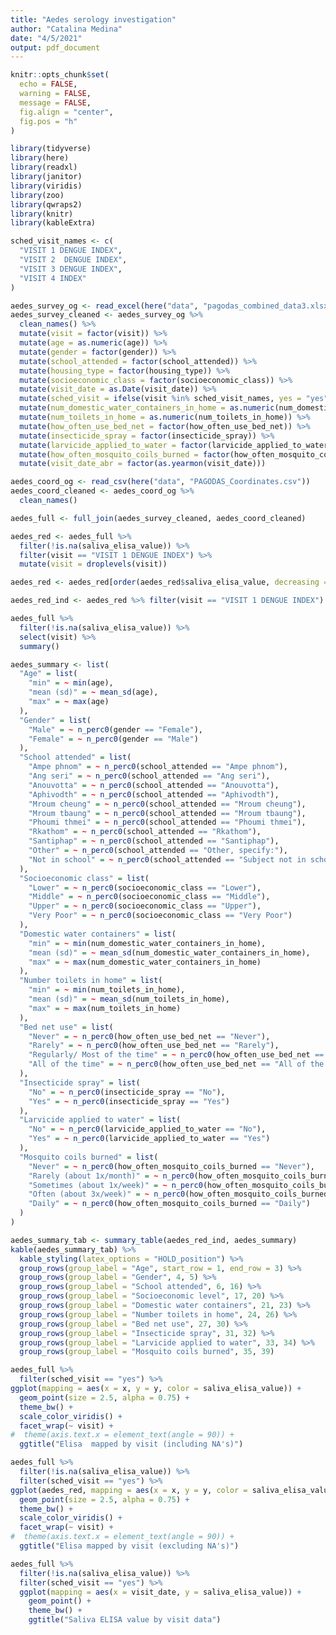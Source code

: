 ```yaml
---
title: "Aedes serology investigation"
author: "Catalina Medina"
date: "4/5/2021"
output: pdf_document
---
```


```r
knitr::opts_chunk$set(
  echo = FALSE,
  warning = FALSE,
  message = FALSE,
  fig.align = "center",
  fig.pos = "h"
)
```


```r
library(tidyverse)
library(here)
library(readxl)
library(janitor)
library(viridis)
library(zoo)
library(qwraps2)
library(knitr)
library(kableExtra)
```


```r
sched_visit_names <- c(
  "VISIT 1 DENGUE INDEX",
  "VISIT 2  DENGUE INDEX",
  "VISIT 3 DENGUE INDEX",
  "VISIT 4 INDEX"
)

aedes_survey_og <- read_excel(here("data", "pagodas_combined_data3.xlsx"))
aedes_survey_cleaned <- aedes_survey_og %>% 
  clean_names() %>% 
  mutate(visit = factor(visit)) %>% 
  mutate(age = as.numeric(age)) %>% 
  mutate(gender = factor(gender)) %>% 
  mutate(school_attended = factor(school_attended)) %>% 
  mutate(housing_type = factor(housing_type)) %>% 
  mutate(socioeconomic_class = factor(socioeconomic_class)) %>% 
  mutate(visit_date = as.Date(visit_date)) %>% 
  mutate(sched_visit = ifelse(visit %in% sched_visit_names, yes = "yes", no = "no")) %>% 
  mutate(num_domestic_water_containers_in_home = as.numeric(num_domestic_water_containers_in_home)) %>% 
  mutate(num_toilets_in_home = as.numeric(num_toilets_in_home)) %>% 
  mutate(how_often_use_bed_net = factor(how_often_use_bed_net)) %>% 
  mutate(insecticide_spray = factor(insecticide_spray)) %>% 
  mutate(larvicide_applied_to_water = factor(larvicide_applied_to_water)) %>% 
  mutate(how_often_mosquito_coils_burned = factor(how_often_mosquito_coils_burned)) %>% 
  mutate(visit_date_abr = factor(as.yearmon(visit_date)))

aedes_coord_og <- read_csv(here("data", "PAGODAS_Coordinates.csv"))
aedes_coord_cleaned <- aedes_coord_og %>%
  clean_names()

aedes_full <- full_join(aedes_survey_cleaned, aedes_coord_cleaned)  

aedes_red <- aedes_full %>%
  filter(!is.na(saliva_elisa_value)) %>% 
  filter(visit == "VISIT 1 DENGUE INDEX") %>% 
  mutate(visit = droplevels(visit)) 

aedes_red <- aedes_red[order(aedes_red$saliva_elisa_value, decreasing = TRUE), ][-c(1:4), ]

aedes_red_ind <- aedes_red %>% filter(visit == "VISIT 1 DENGUE INDEX")
```


```r
aedes_full %>% 
  filter(!is.na(saliva_elisa_value)) %>% 
  select(visit) %>% 
  summary()
```

\newpage

```r
aedes_summary <- list(
  "Age" = list(
    "min" = ~ min(age),
    "mean (sd)" = ~ mean_sd(age),
    "max" = ~ max(age)
  ),
  "Gender" = list(
    "Male" = ~ n_perc0(gender == "Female"),
    "Female" = ~ n_perc0(gender == "Male")
  ),
  "School attended" = list(
    "Ampe phnom" = ~ n_perc0(school_attended == "Ampe phnom"),
    "Ang seri" = ~ n_perc0(school_attended == "Ang seri"),
    "Anouvotta" = ~ n_perc0(school_attended == "Anouvotta"),
    "Aphivodth" = ~ n_perc0(school_attended == "Aphivodth"),
    "Mroum cheung" = ~ n_perc0(school_attended == "Mroum cheung"),
    "Mroum tbaung" = ~ n_perc0(school_attended == "Mroum tbaung"),
    "Phoumi thmei" = ~ n_perc0(school_attended == "Phoumi thmei"),
    "Rkathom" = ~ n_perc0(school_attended == "Rkathom"),
    "Santiphap" = ~ n_perc0(school_attended == "Santiphap"),
    "Other" = ~ n_perc0(school_attended == "Other, specify:"),
    "Not in school" = ~ n_perc0(school_attended == "Subject not in school")
  ),
  "Socioeconomic class" = list(
    "Lower" = ~ n_perc0(socioeconomic_class == "Lower"),
    "Middle" = ~ n_perc0(socioeconomic_class == "Middle"),
    "Upper" = ~ n_perc0(socioeconomic_class == "Upper"),
    "Very Poor" = ~ n_perc0(socioeconomic_class == "Very Poor")
  ),
  "Domestic water containers" = list(
    "min" = ~ min(num_domestic_water_containers_in_home),
    "mean (sd)" = ~ mean_sd(num_domestic_water_containers_in_home),
    "max" = ~ max(num_domestic_water_containers_in_home)
  ),
  "Number toilets in home" = list(
    "min" = ~ min(num_toilets_in_home),
    "mean (sd)" = ~ mean_sd(num_toilets_in_home),
    "max" = ~ max(num_toilets_in_home)
  ),
  "Bed net use" = list(
    "Never" = ~ n_perc0(how_often_use_bed_net == "Never"),
    "Rarely" = ~ n_perc0(how_often_use_bed_net == "Rarely"),
    "Regularly/ Most of the time" = ~ n_perc0(how_often_use_bed_net == "Regularly/ Most of the time"),
    "All of the time" = ~ n_perc0(how_often_use_bed_net == "All of the time")
  ),
  "Insecticide spray" = list(
    "No" = ~ n_perc0(insecticide_spray == "No"),
    "Yes" = ~ n_perc0(insecticide_spray == "Yes")
  ),
  "Larvicide applied to water" = list(
    "No" = ~ n_perc0(larvicide_applied_to_water == "No"),
    "Yes" = ~ n_perc0(larvicide_applied_to_water == "Yes")
  ),
  "Mosquito coils burned" = list(
    "Never" = ~ n_perc0(how_often_mosquito_coils_burned == "Never"),
    "Rarely (about 1x/month)" = ~ n_perc0(how_often_mosquito_coils_burned == "Rarely (about 1x/month)"),
    "Sometimes (about 1x/week)" = ~ n_perc0(how_often_mosquito_coils_burned == "Sometimes (about 1x/week)"),
    "Often (about 3x/week)" = ~ n_perc0(how_often_mosquito_coils_burned == "Often (about 3x/week)"),
    "Daily" = ~ n_perc0(how_often_mosquito_coils_burned == "Daily")
  )
)

aedes_summary_tab <- summary_table(aedes_red_ind, aedes_summary)
kable(aedes_summary_tab) %>% 
  kable_styling(latex_options = "HOLD_position") %>% 
  group_rows(group_label = "Age", start_row = 1, end_row = 3) %>% 
  group_rows(group_label = "Gender", 4, 5) %>% 
  group_rows(group_label = "School attended", 6, 16) %>% 
  group_rows(group_label = "Socioeconomic level", 17, 20) %>% 
  group_rows(group_label = "Domestic water containers", 21, 23) %>% 
  group_rows(group_label = "Number toilets in home", 24, 26) %>% 
  group_rows(group_label = "Bed net use", 27, 30) %>% 
  group_rows(group_label = "Insecticide spray", 31, 32) %>% 
  group_rows(group_label = "Larvicide applied to water", 33, 34) %>% 
  group_rows(group_label = "Mosquito coils burned", 35, 39)
```



```r
aedes_full %>% 
  filter(sched_visit == "yes") %>% 
ggplot(mapping = aes(x = x, y = y, color = saliva_elisa_value)) +
  geom_point(size = 2.5, alpha = 0.75) +
  theme_bw() +
  scale_color_viridis() +
  facet_wrap(~ visit) +
#  theme(axis.text.x = element_text(angle = 90)) +
  ggtitle("Elisa  mapped by visit (including NA's)")
```

\newpage

```r
aedes_full %>% 
  filter(!is.na(saliva_elisa_value)) %>% 
  filter(sched_visit == "yes") %>% 
ggplot(aedes_red, mapping = aes(x = x, y = y, color = saliva_elisa_value)) +
  geom_point(size = 2.5, alpha = 0.75) +
  theme_bw() +
  scale_color_viridis() +
  facet_wrap(~ visit) +
#  theme(axis.text.x = element_text(angle = 90)) +
  ggtitle("Elisa mapped by visit (excluding NA's)")
```

\newpage

```r
aedes_full %>% 
  filter(!is.na(saliva_elisa_value)) %>% 
  filter(sched_visit == "yes") %>% 
  ggplot(mapping = aes(x = visit_date, y = saliva_elisa_value)) +
    geom_point() +
    theme_bw() +
    ggtitle("Saliva ELISA value by visit data")
```


<!-- Variables mappped out then colored by elisa saliva value -->
<!-- \newpage -->

<!-- ```{r elisa-mapped-by-age, fig.height=6.5, fig.width=7.5} -->
<!-- ggplot(aedes_red_ind, mapping = aes(x = x, y = y, color = saliva_elisa_value)) + -->
<!--   geom_point(size = 2.5, alpha = 0.75) + -->
<!--   theme_bw() + -->
<!--   scale_color_viridis() + -->
<!--   facet_wrap(~ age) + -->
<!--   ggtitle("Elisa mapped by age") -->
<!-- ``` -->

<!-- \newpage -->

<!-- ```{r elisa-mapped-by-gender, fig.height=6.5, fig.width=7.5} -->
<!-- ggplot(aedes_red_ind, mapping = aes(x = x, y = y, color = saliva_elisa_value)) + -->
<!--   geom_point(size = 2.5, alpha = 0.75) + -->
<!--   theme_bw() + -->
<!--   scale_color_viridis() + -->
<!--   facet_wrap(~ gender) + -->
<!--   ggtitle("Elisa mapped by gender") -->
<!-- ``` -->

<!-- \newpage -->

<!-- ```{r elisa-mapped-by-school_attended, fig.height=6.5, fig.width=7.5} -->
<!-- ggplot(aedes_red_ind, mapping = aes(x = x, y = y, color = saliva_elisa_value)) + -->
<!--   geom_point(size = 2.5, alpha = 0.75) + -->
<!--   theme_bw() + -->
<!--   scale_color_viridis() + -->
<!--   facet_wrap(~ school_attended) + -->
<!--   ggtitle("Elisa mapped by school") -->
<!-- ``` -->

<!-- \newpage -->

<!-- ```{r elisa-mapped-by-socioeconomic_class, fig.height=6.5, fig.width=7.5} -->
<!-- aedes_red_ind %>%  -->
<!--   filter(socioeconomic_class %in% c("Lower", "Middle")) %>%  -->
<!--   ggplot(mapping = aes(x = x, y = y, color = saliva_elisa_value)) + -->
<!--     geom_point(size = 2.5, alpha = 0.75) + -->
<!--     theme_bw() + -->
<!--     scale_color_viridis() + -->
<!--     facet_wrap(~ socioeconomic_class) + -->
<!--     ggtitle("Elisa mapped by socioeconomic class") -->
<!-- ``` -->

<!-- \newpage -->

<!-- ```{r elisa-mapped-by-num_domestic_water_containers_in_home, fig.height=6.5, fig.width=7.5} -->
<!-- ggplot(aedes_red_ind, mapping = aes(x = x, y = y, color = saliva_elisa_value)) + -->
<!--   geom_point(size = 2.5, alpha = 0.75) + -->
<!--   theme_bw() + -->
<!--   scale_color_viridis() + -->
<!--   facet_wrap(~ num_domestic_water_containers_in_home) + -->
<!--   ggtitle("Elisa mapped by water containers") -->
<!-- ``` -->

<!-- \newpage -->

<!-- ```{r elisa-mapped-by-num_toilets_in_home, fig.height=6.5, fig.width=7.5} -->
<!-- ggplot(aedes_red_ind, mapping = aes(x = x, y = y, color = saliva_elisa_value)) + -->
<!--   geom_point(size = 2.5, alpha = 0.75) + -->
<!--   theme_bw() + -->
<!--   scale_color_viridis() + -->
<!--   facet_wrap(~ num_toilets_in_home) + -->
<!--   ggtitle("Elisa mapped by num_toilets_in_home") -->
<!-- ``` -->

<!-- \newpage -->

<!-- ```{r elisa-mapped-by-how_often_use_bed_net, fig.height=6.5, fig.width=7.5} -->
<!-- ggplot(aedes_red_ind, mapping = aes(x = x, y = y, color = saliva_elisa_value)) + -->
<!--   geom_point(size = 2.5, alpha = 0.75) + -->
<!--   theme_bw() + -->
<!--   scale_color_viridis() + -->
<!--   facet_wrap(~ how_often_use_bed_net) + -->
<!--   ggtitle("Elisa mapped by bed net") -->
<!-- ``` -->

<!-- \newpage -->

<!-- ```{r elisa-mapped-by-insecticide_spray, fig.height=6.5, fig.width=7.5} -->
<!-- ggplot(aedes_red_ind, mapping = aes(x = x, y = y, color = saliva_elisa_value)) + -->
<!--   geom_point(size = 2.5, alpha = 0.75) + -->
<!--   theme_bw() + -->
<!--   scale_color_viridis() + -->
<!--   facet_wrap(~ insecticide_spray) + -->
<!--   ggtitle("Elisa mapped by insecticide spray") -->
<!-- ``` -->

<!-- \newpage -->

<!-- ```{r elisa-mapped-by-larvicide_applied_to_water, fig.height=6.5, fig.width=7.5} -->
<!-- ggplot(aedes_red_ind, mapping = aes(x = x, y = y, color = saliva_elisa_value)) + -->
<!--   geom_point(size = 2.5, alpha = 0.75) + -->
<!--   theme_bw() + -->
<!--   scale_color_viridis() + -->
<!--   facet_wrap(~ larvicide_applied_to_water) + -->
<!--   ggtitle("Elisa mapped by larvicide applied to water") -->
<!-- ``` -->

<!-- \newpage -->

<!-- ```{r elisa-mapped-by-how_often_mosquito_coils_burned, fig.height=6.5, fig.width=7.5} -->
<!-- ggplot(aedes_red_ind, mapping = aes(x = x, y = y, color = saliva_elisa_value)) + -->
<!--   geom_point(size = 2.5, alpha = 0.75) + -->
<!--   theme_bw() + -->
<!--   scale_color_viridis() + -->
<!--   facet_wrap(~ how_often_mosquito_coils_burned) + -->
<!--   ggtitle("Elisa mapped by how often mosquito coils burned") -->
<!-- ``` -->


<!-- ```{r elisa-by-elevation, fig.height=6.5, fig.width=7.5} -->
<!-- ggplot(aedes_red_ind, mapping = aes(x = elevation, y = saliva_elisa_value)) + -->
<!--   geom_point(size = 2.5, alpha = 0.75) + -->
<!--   theme_bw() + -->
<!--   scale_color_viridis() + -->
<!--   ggtitle("Elisa mapped by how often mosquito coils burned") -->
<!-- ``` -->

